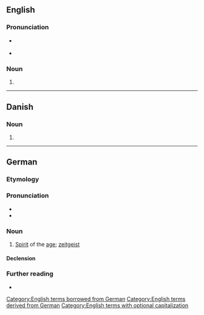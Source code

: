 {{also|zeitgeist}}
==English==
{{wikipedia}}

===Pronunciation===
* {{a|UK}} {{IPA|/ˈzaɪt.ɡaɪst/|lang=en}}
* {{audio|en-uk-zeitgeist.ogg|Audio (UK)|lang=en}}

===Noun===
{{en-noun|s|Zeitgeister}}

# {{alternative case form of|zeitgeist|lang=en}}

[[Category:English terms borrowed from German]]
[[Category:English terms derived from German]]
[[Category:English terms with optional capitalization]]

----

==Danish==

===Noun===
{{da-noun}}

# {{alternative case form of|zeitgeist|lang=da}}

----

==German==
{{wikipedia|lang=de}}

===Etymology===
{{compound|de|Zeit|t1=time|Geist|t2=spirit}}

===Pronunciation===
* {{audio|De-Zeitgeist.ogg|Audio|lang=de}}
* {{IPA|/ˈtsai̯tɡai̯st/|lang=de}}

===Noun===
{{de-noun|m|Zeitgeistes|gen2=Zeitgeists|-}}

# [[spirit|Spirit]] of the [[age]]; [[zeitgeist]]

====Declension====
{{de-decl-noun-m|(e)s|n=sg}}

===Further reading===
* {{R:Duden}}